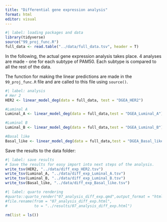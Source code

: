 ```yaml
---
title: "Differential gene expression analysis"
format: html
editor: visual
---
```


```r
#| label: loading packages and data
library(tidyverse)
source("99_proj_func.R")
full_data <- read.table("../data/full_data.tsv", header = T)
```

In the following, the actual gene expression analysis takes place. 4 analyses are made - one for each subtype of PAM50. Each subtype is compared to all the rest of the data.

The function for making the linear predictions are made in the `99_proj_func.R` file and are called to this file using `source()`.

```r
#| label: analysis
# Her 2
HER2 <- linear_model_deg(data = full_data, test = "DGEA_HER2")

#Luminal A
Luminal_A <- linear_model_deg(data = full_data,test = "DGEA_Luminal_A")

#Luminal B
Luminal_B <- linear_model_deg(data = full_data,test = "DGEA_Luminal_B")

#Basal like
Basal_like <- linear_model_deg(data = full_data,test = "DGEA_Basal_like")

```

Save the results to the data folder:

```r
#| label: save results
# Save the results for easy import into next steps of the analysis.
write_tsv(HER2, "../data/diff_exp_HER2.tsv")
write_tsv(Luminal_A, "../data/diff_exp_Luminal_A.tsv")
write_tsv(Luminal_B, "../data/diff_exp_Luminal_B.tsv")
write_tsv(Basal_like, "../data/diff_exp_Basal_like.tsv")
```

```r
#| label: quarto rendering
#quarto::quarto_render("07_analysis_diff_exp.qmd",output_format = "html",execute = T)
#file.rename(from = "07_analysis_diff_exp.html",
#            to = "../results/07_analysis_diff_exp.html")
```

```r
rm(list = ls())
```

